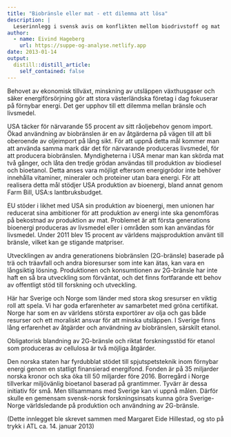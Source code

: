 ```yaml
---
title: "Biobränsle eller mat - ett dilemma att lösa"
description: |
  Leserinnlegg i svensk avis om konflikten mellom biodrivstoff og mat
author:
  - name: Eivind Hageberg
    url: https://suppe-og-analyse.netlify.app
date: 2013-01-14
output:
  distill::distill_article:
    self_contained: false
---
```


Behovet av ekonomisk tillväxt, minskning av utsläppen växthusgaser och säker energiförsörjning gör att stora västerländska företag i dag fokuserar på förnybar energi. Det ger upphov till ett dilemma mellan bränsle och livsmedel.

USA täcker för närvarande 55 procent av sitt råoljebehov genom import. Ökad användning av biobränslen är en av åtgärderna på vägen till att bli oberoende av oljeimport på lång sikt. För att uppnå detta mål kommer man att använda samma mark där det för närvarande produceras livsmedel, för att producera biobränslen. Myndigheterna i USA menar man kan skörda mat två gånger, och låta den tredje grödan användas till produktion av biodiesel och bioetanol. Detta anses vara möjligt eftersom energigrödor inte behöver innehålla vitaminer, mineraler och proteiner utan bara energi. För att realisera detta mål stödjer USA produktion av bioenergi, bland annat genom Farm Bill, USA:s lantbruksbudget.

EU stöder i likhet med USA sin produktion av bioenergi, men unionen har reducerat sina ambitioner för att produktion av energi inte ska genomföras på bekostnad av produktion av mat. Problemet är att första generations bioenergi produceras av livsmedel eller i områden som kan användas för livsmedel. Under 2011 blev 15 procent av världens majsproduktion använt till bränsle, vilket kan ge stigande matpriser.

Utvecklingen av andra generationens biobränslen (2G-bränsle) baserade på trä och träavfall och andra bioresurser som inte kan ätas, kan vara en långsiktig lösning. Produktionen och konsumtionen av 2G-bränsle har inte haft en så bra utveckling som förväntat, och det finns fortfarande ett behov av offentligt stöd till forskning och utveckling.

Här har Sverige och Norge som länder med stora skog sresurser en viktig roll att spela. Vi har goda erfarenheter av samarbetet med gröna certifikat. Norge har som en av världens största exportörer av olja och gas både resurser och
ett moraliskt ansvar för att minska utsläppen. I Sverige finns lång erfarenhet av åtgärder och användning av biobränslen, särskilt etanol.

Obligatorisk blandning av 2G-bränsle och riktat forskningsstöd för etanol som produceras av cellulosa är två möjliga åtgärder.

Den norska staten har fyrdubblat stödet till spjutspetsteknik inom förnybar energi genom en statligt finansierad energifond. Fonden är på 35 miljarder norska kronor och ska öka till 50 miljarder före 2016. Borregård i Norge tillverkar miljövänlig bioetanol baserad på grantimmer. Tyvärr är dessa initiativ för små. Men tillsammans med Sverige kan vi uppnå målen. Därför skulle en gemensam svensk-norsk forskningsinsats kunna göra Sverige-Norge världsledande på produktion och användning av 2G-bränsle.

(Dette innlegget ble skrevet sammen med Margaret Eide Hillestad, og sto på trykk i ATL ca. 14. januar 2013)